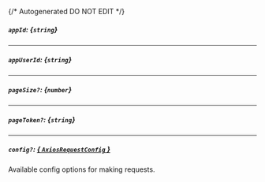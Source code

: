 {/* Autogenerated DO NOT EDIT  */}
##### `appId`: *{`string`}*

---
##### `appUserId`: *{`string`}*

---
##### `pageSize?`: *{`number`}*

---
##### `pageToken?`: *{`string`}*

---
##### `config?`: [*{ `AxiosRequestConfig` }*](https://axios-http.com/docs/req_config)
Available config options for making requests.


